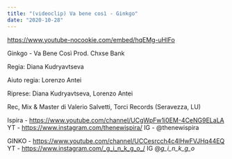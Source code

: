 ```yaml
---
title: "(videoclip) Va bene così - Ginkgo"
date: "2020-10-28"
---
```


https://www.youtube-nocookie.com/embed/hqEMg-uHIFo


Ginkgo - Va Bene Così Prod. Chxse Bank

Regia: Diana Kudryavtseva

Aiuto regia: Lorenzo Antei

Riprese: Diana Kudryavtseva, Lorenzo Antei

Rec, Mix & Master di Valerio Salvetti, Torci Records (Seravezza, LU)

Ispira - https://www.youtube.com/channel/UCgWpFw1i0EM-4CeNG9ELaLA
YT - https://www.instagram.com/thenewispira/
IG - @thenewispira

GINKO - https://www.youtube.com/channel/UCCesrcch4c4lHwFVJHq44EQ
YT - https://www.instagram.com/_g_i_n_k_g_o_/
IG @_g_i_n_k_g_o_

